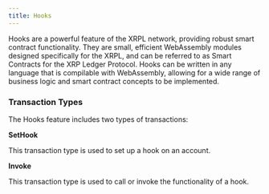 ```yaml
---
title: Hooks
---
```


Hooks are a powerful feature of the XRPL network, providing robust smart contract functionality. They are small, efficient WebAssembly modules designed specifically for the XRPL, and can be referred to as Smart Contracts for the XRP Ledger Protocol. Hooks can be written in any language that is compilable with WebAssembly, allowing for a wide range of business logic and smart contract concepts to be implemented.

### Transaction Types

The Hooks feature includes two types of transactions:

**SetHook**

This transaction type is used to set up a hook on an account.

<LinkCard title="SetHook" href="/docs/protocol-reference/transactions/transaction-types/sethook" />

**Invoke**

This transaction type is used to call or invoke the functionality of a hook.

<LinkCard title="Invoke" href="/docs/protocol-reference/transactions/transaction-types/invoke" />
